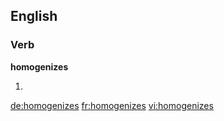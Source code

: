 ==English==

===Verb===
'''homogenizes'''

# {{third-person singular of|homogenize}}

[[de:homogenizes]]
[[fr:homogenizes]]
[[vi:homogenizes]]